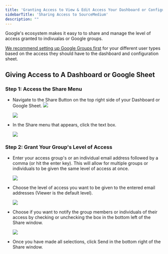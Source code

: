 ```yaml
---
title: 'Granting Access to View & Edit Access Your Dashboard or Configuration Sheet'
sidebarTitle: 'Sharing Access to SourceMedium'
description: ""
---
```


Google's ecosystem makes it easy to to share and manage the level of access granted to indivualas or Google groups.

[We recommend setting up Google Groups first](/onboarding/analytics-tools/creating-google-groups) for your different user types based on the access they should have to the dashboard and configuration sheet.

## Giving Access to A Dashboard or Google Sheet 

### Step 1: Access the Share Menu

- Navigate to the Share Button on the top right side of your Dashboard or Google Sheet.
  ![](/images/article-imgs/creating-google-groups/Untitled.png)
  
  ![](/images/article-imgs/creating-google-groups/Untitled1.png)

- In the Share menu that appears, click the text box.

  ![](/images/article-imgs/creating-google-groups/Untitled2.png)

### Step 2: Grant Your Group's Level of Access

- Enter your access group's or an individual email address followed by a comma (or hit the enter key). This will allow for multiple groups or individuals to be given the same level of access at once.

  ![](/images/article-imgs/creating-google-groups/Untitled3.png)

- Choose the level of access you want to be given to the entered email addresses (Viewer is the default level).

  ![](/images/article-imgs/creating-google-groups/Untitled4.png)

- Choose if you want to notify the group members or individuals of their access by checking or unchecking the box in the bottom left of the Share window.

  ![](/images/article-imgs/creating-google-groups/Untitled5.png)

- Once you have made all selections, click Send in the bottom right of the Share window.